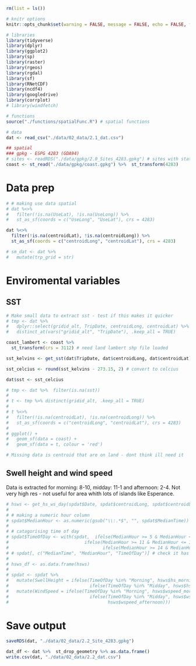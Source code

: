 ```r
rm(list = ls())

# knitr options
knitr::opts_chunk$set(warning = FALSE, message = FALSE, echo = FALSE, fig.align = 'center', fig.width = 10, fig.height = 7) 

# libraries 
library(tidyverse)
library(dplyr)
library(ggplot2)
library(sp)
library(raster)
library(rgeos)
library(rgdal)
library(sf)
library(RNetCDF)
library(ncdf4)
library(googledrive)
library(corrplot)
# library(windfetch)

# functions
source("./functions/spatialFunc.R") # spatial functions

# data
dat <- read_csv("./data/02_data/2.1_dat.csv")

## spatial
### gpkg - ESPG 4283 (GDA94)
# sites <- readRDS("./data/gpkg/2.0_Sites_4283.gpkg") # sites with static attributes
coast <- st_read("./data/gpkg/coast.gpkg") %>%  st_transform(4283)
```

# Data prep
```r
# # making use data spatial 
# dat %<>%
#   filter(!is.na(UseLat), !is.na(UseLong)) %>%
#   st_as_sf(coords = c("UseLong", "UseLat"), crs = 4283)

dat %<>%
  filter(!is.na(centroidLat), !is.na(centroidLong)) %>%
  st_as_sf(coords = c("centroidLong", "centroidLat"), crs = 4283)

# sm_dat <- dat %>%  
#   mutate(trp_grid = str)
```

# Enviromental variables
## SST
```r
# Make small data to extract sst - test if this makes it quicker
# tmp <- dat %>% 
#   dplyr::select(gridid_alt, TripDate, centroidLong, centroidLat) %>%
#   distinct_at(vars("gridid_alt", "TripDate"), .keep_all = TRUE)

coast_lambert <- coast %>%
  st_transform(crs = 3112) # need land lambert shp file loaded

sst_kelvins <- get_sst(dat$TripDate, dat$centroidLong, dat$centroidLat) # getting sst

sst_celcius <- round(sst_kelvins - 273.15, 2) # convert to celcius

dat$sst <- sst_celcius

# tmp <- dat %>%  filter(is.na(sst))
# 
# t <- tmp %>% distinct(gridid_alt, .keep_all = TRUE)
# 
# t %<>%
#   filter(!is.na(centroidLat), !is.na(centroidLong)) %>%
#   st_as_sf(coords = c("centroidLong", "centroidLat"), crs = 4283)
# 
# ggplot() +
#   geom_sf(data = coast) +
#   geom_sf(data = t, colour = 'red')

# Missing data is centroid that are on land - dont think ill need it
```

## Swell height and wind speed
Data is extracted for morning: 8-10, midday: 11-1 and afternoon: 2-4. 
Not very high res - not useful for area whith lots of islands like Esperance. 
```r
# hsws <- get_hs_ws_day(spdat$Date, spdat$centroidLong, spdat$centroidLat) # getting hs and ws
# 
# # making a numeric hour column
# spdat$MedianHour <- as.numeric(gsub("\\:.*$", "", spdat$MedianTime))
# 
# # catagorising time of day
# spdat$TimeOfDay <- with(spdat,  ifelse(MedianHour >= 5 & MedianHour <= 10, "Morning",
#                             ifelse(MedianHour >= 11 & MedianHour <= 13, "Midday", 
#                                    ifelse(MedianHour >= 14 & MedianHour <= 18, "Afternoon", NA))))
# # spdat[, c("MedianTime", "MedianHour", "TimeOfDay")] # check it has worked
# 
# hsws_df <- as.data.frame(hsws)
# 
# spdat <- spdat %>% 
#   mutate(SwellHeight = ifelse(TimeOfDay %in% "Morning", hsws$hs_morning,
#                               ifelse(TimeOfDay %in% "Midday", hsws$hs_midday, hsws$hs_afternoon))) %>% 
#   mutate(WindSpeed = ifelse(TimeOfDay %in% "Morning", hsws$wspeed_morning,
#                               ifelse(TimeOfDay %in% "Midday", hsws$wspeed_midday,
#                                      hsws$wspeed_afternoon)))
```

# Save output
```r
saveRDS(dat, "./data/02_data/2.2_Site_4283.gpkg")

dat_df <- dat %>%  st_drop_geometry %>% as.data.frame()
write.csv(dat, "./data/02_data/2.2_dat.csv")
```